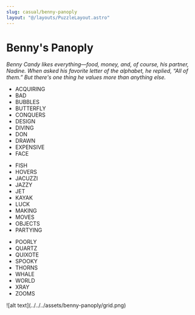 ```yaml
---
slug: casual/benny-panoply
layout: "@/layouts/PuzzleLayout.astro"
---
```


# Benny&#39;s Panoply

_Benny Candy likes everything—food, money, and, of course, his partner, Nadine. When asked his favorite letter of the alphabet, he replied, “All of them.” But there's one thing he values more than anything else._

<Puzzle />

<div class="flex gap-10">
    <div class="flex gap-2 list-disc marker:text-black" style={{fontFamily: "Roboto Mono, monospace"}}>
        <ul>
            <li>ACQUIRING</li>
            <li>BAD</li>
            <li>BUBBLES</li>
            <li>BUTTERFLY</li>
            <li>CONQUERS</li>
            <li>DESIGN</li>
            <li>DIVING</li>
            <li>DON</li>
            <li>DRAWN</li>
            <li>EXPENSIVE</li>
            <li>FACE</li>
        </ul>
        <ul>
            <li>FISH</li>
            <li>HOVERS</li>
            <li>JACUZZI</li>
            <li>JAZZY</li>
            <li>JET</li>
            <li>KAYAK</li>
            <li>LUCK</li>
            <li>MAKING</li>
            <li>MOVES</li>
            <li>OBJECTS</li>
            <li>PARTYING</li>
        </ul>
        <ul>
            <li>POORLY</li>
            <li>QUARTZ</li>
            <li>QUIXOTE</li>
            <li>SPOOKY</li>
            <li>THORNS</li>
            <li>WHALE</li>
            <li>WORLD</li>
            <li>XRAY</li>
            <li>ZOOMS</li>
        </ul>
    </div>
    ![alt text](../../../assets/benny-panoply/grid.png)
</div>